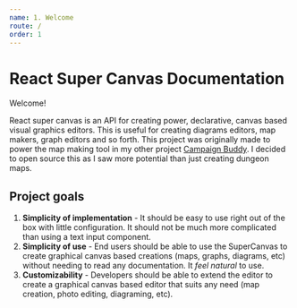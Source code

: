 ```yaml
---
name: 1. Welcome
route: /
order: 1
---
```


# React Super Canvas Documentation

Welcome!

React super canvas is an API for creating power, declarative, canvas based visual graphics editors. This is useful for creating diagrams editors, map makers, graph editors and so forth. This project was originally made to power the map making tool in my other project [Campaign Buddy](http://app.dndcampaignbuddy.com). I decided to open source this as I saw more potential than just creating dungeon maps.

## Project goals

1. **Simplicity of implementation** - It should be easy to use right out of the box with little configuration. It should not be much more complicated than using a text input component.
2. **Simplicity of use** - End users should be able to use the SuperCanvas to create graphical canvas based creations (maps, graphs, diagrams, etc) without needing to read any documentation. It *feel natural* to use.
3. **Customizability** - Developers should be able to extend the editor to create a graphical canvas based editor that suits any need (map creation, photo editing, diagraming, etc).
